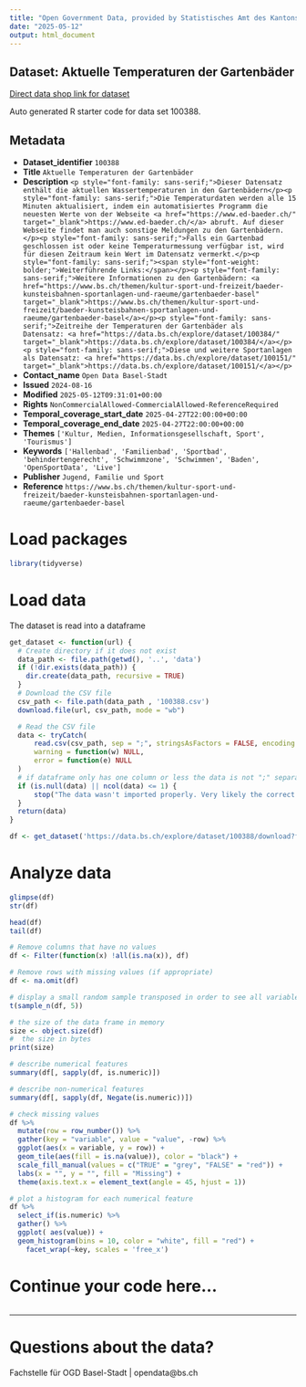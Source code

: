 ```yaml
---
title: "Open Government Data, provided by Statistisches Amt des Kantons Basel-Stadt - Fachstelle OGD"
date: "2025-05-12"
output: html_document
---
```


## Dataset: Aktuelle Temperaturen der Gartenbäder

[Direct data shop link for dataset](https://data.bs.ch/explore/dataset/100388)

Auto generated R starter code for data set 100388.

## Metadata

- **Dataset_identifier** `100388`
- **Title** `Aktuelle Temperaturen der Gartenbäder`
- **Description** `<p style="font-family: sans-serif;">Dieser Datensatz enthält die aktuellen Wassertemperaturen in den Gartenbädern</p><p style="font-family: sans-serif;">Die Temperaturdaten werden alle 15 Minuten aktualisiert, indem ein automatisiertes Programm die neuesten Werte von der Webseite <a href="https://www.ed-baeder.ch/" target="_blank">https://www.ed-baeder.ch/</a> abruft. Auf dieser Webseite findet man auch sonstige Meldungen zu den Gartenbädern.</p><p style="font-family: sans-serif;">Falls ein Gartenbad geschlossen ist oder keine Temperaturmessung verfügbar ist, wird für diesen Zeitraum kein Wert im Datensatz vermerkt.</p><p style="font-family: sans-serif;"><span style="font-weight: bolder;">Weiterführende Links:</span></p><p style="font-family: sans-serif;">Weitere Informationen zu den Gartenbädern: <a href="https://www.bs.ch/themen/kultur-sport-und-freizeit/baeder-kunsteisbahnen-sportanlagen-und-raeume/gartenbaeder-basel" target="_blank">https://www.bs.ch/themen/kultur-sport-und-freizeit/baeder-kunsteisbahnen-sportanlagen-und-raeume/gartenbaeder-basel</a></p><p style="font-family: sans-serif;">Zeitreihe der Temperaturen der Gartenbäder als Datensatz: <a href="https://data.bs.ch/explore/dataset/100384/" target="_blank">https://data.bs.ch/explore/dataset/100384/</a></p><p style="font-family: sans-serif;">Diese und weitere Sportanlagen als Datensatz: <a href="https://data.bs.ch/explore/dataset/100151/" target="_blank">https://data.bs.ch/explore/dataset/100151/</a></p>`
- **Contact_name** `Open Data Basel-Stadt`
- **Issued** `2024-08-16`
- **Modified** `2025-05-12T09:31:01+00:00`
- **Rights** `NonCommercialAllowed-CommercialAllowed-ReferenceRequired`
- **Temporal_coverage_start_date** `2025-04-27T22:00:00+00:00`
- **Temporal_coverage_end_date** `2025-04-27T22:00:00+00:00`
- **Themes** `['Kultur, Medien, Informationsgesellschaft, Sport', 'Tourismus']`
- **Keywords** `['Hallenbad', 'Familienbad', 'Sportbad', 'behindertengerecht', 'Schwimmzone', 'Schwimmen', 'Baden', 'OpenSportData', 'Live']`
- **Publisher** `Jugend, Familie und Sport`
- **Reference** `https://www.bs.ch/themen/kultur-sport-und-freizeit/baeder-kunsteisbahnen-sportanlagen-und-raeume/gartenbaeder-basel`


# Load packages

```r

library(tidyverse)
```

# Load data

The dataset is read into a dataframe

```r
get_dataset <- function(url) {
  # Create directory if it does not exist
  data_path <- file.path(getwd(), '..', 'data')
  if (!dir.exists(data_path)) {
    dir.create(data_path, recursive = TRUE)
  }
  # Download the CSV file
  csv_path <- file.path(data_path , '100388.csv')
  download.file(url, csv_path, mode = "wb")

  # Read the CSV file
  data <- tryCatch(
      read.csv(csv_path, sep = ";", stringsAsFactors = FALSE, encoding = "UTF-8"),
      warning = function(w) NULL,
      error = function(e) NULL
  )
  # if dataframe only has one column or less the data is not ";" separated
  if (is.null(data) || ncol(data) <= 1) {
      stop("The data wasn't imported properly. Very likely the correct separator couldn't be found.\nPlease check the dataset manually and adjust the code.")
  }
  return(data)
}
```

```r

df <- get_dataset('https://data.bs.ch/explore/dataset/100388/download?format=csv&timezone=Europe%2FZurich')

```

# Analyze data

```r

glimpse(df)
str(df)

head(df)
tail(df)

```

```r
# Remove columns that have no values
df <- Filter(function(x) !all(is.na(x)), df)

# Remove rows with missing values (if appropriate)
df <- na.omit(df)
```

```r
# display a small random sample transposed in order to see all variables
t(sample_n(df, 5))
```

```r
# the size of the data frame in memory
size <- object.size(df)
#  the size in bytes
print(size)
```

```r
# describe numerical features
summary(df[, sapply(df, is.numeric)])
```

```r
# describe non-numerical features
summary(df[, sapply(df, Negate(is.numeric))])
```

```r
# check missing values
df %>%
  mutate(row = row_number()) %>%
  gather(key = "variable", value = "value", -row) %>%
  ggplot(aes(x = variable, y = row)) +
  geom_tile(aes(fill = is.na(value)), color = "black") +
  scale_fill_manual(values = c("TRUE" = "grey", "FALSE" = "red")) +
  labs(x = "", y = "", fill = "Missing") +
  theme(axis.text.x = element_text(angle = 45, hjust = 1))
```

```r
# plot a histogram for each numerical feature
df %>%
  select_if(is.numeric) %>%
  gather() %>%
  ggplot( aes(value)) +
  geom_histogram(bins = 10, color = "white", fill = "red") +
    facet_wrap(~key, scales = 'free_x')
```

# Continue your code here...

```r

```
------------------------------------------------------------------------

# Questions about the data?

Fachstelle für OGD Basel-Stadt | opendata@bs.ch
